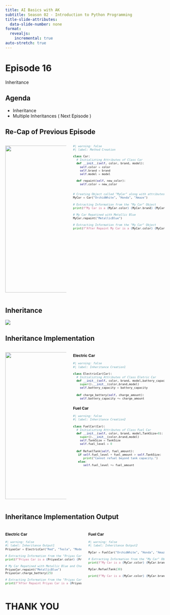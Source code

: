 ```yaml
---
title: AI Basics with AK 
subtitle: Season 02 - Introduction to Python Programming
title-slide-attributes:
  data-slide-number: none
format: 
  revealjs:
    incremental: true
auto-stretch: true
---
```


# Episode 16

Inheritance

## Agenda

-   Inheritance
-   Multiple Inheritances ( Next Episode )

## Re-Cap of Previous Episode

::: columns
::: {.column width="40%"}

![](images/OOP_Structure.png){width="463"}

:::

::: {.column width="60%"}

::: {style="font-size: 75%;"}

```python
#| warning: false
#| label: Method Creation

class Car:
  # Initializting Attributes of Class Car
  def __init__(self, color, brand, model):
    self.color = color
    self.brand = brand
    self.model = model

  def repaint(self, new_color):
    self.color = new_color


# Creating Object called "MyCar" along with attributes
MyCar = Car("OrchidWhite", "Honda", "Amaze")

# Extracting Information from the "My Car" Object
print(f"My Car is a {MyCar.color} {MyCar.brand} {MyCar.model}")

# My Car Repatined with Metallic Blue
MyCar.repaint("MetallicBlue")

# Extracting Information from the "My Car" Object
print(f"After Repaint My Car is a {MyCar.color} {MyCar.brand} {MyCar.model}")

```

:::
:::
:::


## Inheritance

![](images/inheritance.png)

## Inheritance Implementation

::: columns
::: {.column width="40%"}

![](images/inheritance.png){height="463"}

:::

::: {.column width="60%"}

::: {style="font-size: 75%;"}

### Electric Car

```python
#| warning: false
#| label: Inheritance Creation1

class ElectricCar(Car):
  # Initializting Attributes of Class Eletric Car
  def __init__(self, color, brand, model,battery_capacity=0):
    super().__init__(color,brand,model)
    self.battery_capacity = battery_capacity
  
  def charge_battery(self, charge_amount):
    self.battery_capacity += charge_amount

```


### Fuel Car

```python
#| warning: false
#| label: Inheritance Creation2

class FuelCar(Car):
  # Initializting Attributes of Class Fuel Car
  def __init__(self, color, brand, model,TankSize=0):
    super().__init__(color,brand,model)
    self.TankSize = TankSize
    self.fuel_level = 0
  
  def RefuelTank(self, fuel_amount):
   if self.fuel_level + fuel_amount > self.TankSize:
      print("Cannot refuel beyond tank capacity.")
   else:
      self.fuel_level += fuel_amount
```


:::
:::
:::



## Inheritance Implementation  Output

::: columns
::: {.column width="50%"}

::: {style="font-size: 75%;"}


### Electric Car

```python
#| warning: false
#| label: Inheritance Output1
PriyasCar = ElectricCar("Red", "Tesla", "Model 3", battery_capacity=75)

# Extracting Information from the "Priyas Car" Object
print(f"Priyas Car is a {PriyasCar.color} {PriyasCar.brand} {PriyasCar.model}")

# My Car Repatined with Metallic Blue and Charged to 25%
PriyasCar.repaint("MetallicBlue")
PriyasCar.charge_battery(25)

# Extracting Information from the "Priyas Car" Object
print(f"After Repaint Priyas Car is a {PriyasCar.color} {PriyasCar.brand} {PriyasCar.model}. Having Current Capacity {PriyasCar.battery_capacity}")

```

:::

:::

::: {.column width="50%"}

::: {style="font-size: 75%;"}



### Fuel Car

```python
#| warning: false
#| label: Inheritance Output2

MyCar = FuelCar("OrchidWhite", "Honda", "Amaze", TankSize=40)

# Extracting Information from the "My Car" Object
print(f"My Car is a {MyCar.color} {MyCar.brand} {MyCar.model} with TankSize {MyCar.TankSize} Ltrs")

MyCar.RefuelTank(30)

print(f"My Car is a {MyCar.color} {MyCar.brand} {MyCar.model} with TankSize {MyCar.TankSize} Ltrs. \n Current Fuel Level is {MyCar.fuel_level} ")


```


:::
:::
:::

# THANK YOU
